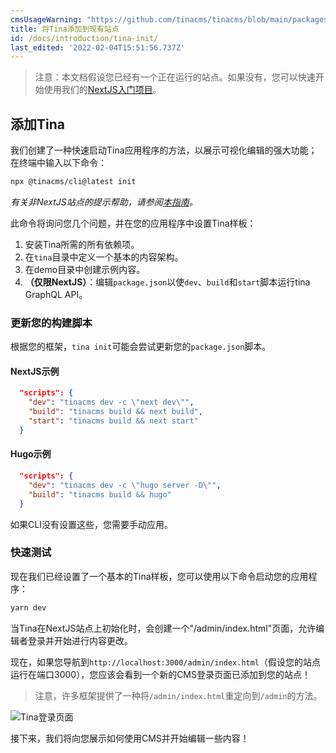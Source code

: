 ```yaml
---
cmsUsageWarning: "https://github.com/tinacms/tinacms/blob/main/packages/@tinacms/cli/src/cmds/init/printFinalMessage.ts"
title: 将Tina添加到现有站点
id: /docs/introduction/tina-init/
last_edited: '2022-02-04T15:51:56.737Z'
---
```


> 注意：本文档假设您已经有一个正在运行的站点。如果没有，您可以快速开始使用我们的[NextJS入门项目](/docs/introduction/using-starter/)。

## 添加Tina

我们创建了一种快速启动Tina应用程序的方法，以展示可视化编辑的强大功能；在终端中输入以下命令：

```bash
npx @tinacms/cli@latest init
```

_有关非NextJS站点的提示帮助，请参阅[本指南](/docs/frameworks/other/)。_

此命令将询问您几个问题，并在您的应用程序中设置Tina样板：

1. 安装Tina所需的所有依赖项。
2. 在`tina`目录中定义一个基本的内容架构。
3. 在demo目录中创建示例内容。
4. **（仅限NextJS）**：编辑`package.json`以使`dev`、`build`和`start`脚本运行tina GraphQL API。

### 更新您的构建脚本

根据您的框架，`tina init`可能会尝试更新您的`package.json`脚本。

#### NextJS示例

```json
  "scripts": {
    "dev": "tinacms dev -c \"next dev\"",
    "build": "tinacms build && next build",
    "start": "tinacms build && next start"
  }
```

#### Hugo示例

```json
  "scripts": {
    "dev": "tinacms dev -c \"hugo server -D\"",
    "build": "tinacms build && hugo"
  }
```

如果CLI没有设置这些，您需要手动应用。

### 快速测试

现在我们已经设置了一个基本的Tina样板，您可以使用以下命令启动您的应用程序：

```bash
yarn dev
```

当Tina在NextJS站点上初始化时，会创建一个"/admin/index.html"页面，允许编辑者登录并开始进行内容更改。

现在，如果您导航到`http://localhost:3000/admin/index.html`（假设您的站点运行在端口3000），您应该会看到一个新的CMS登录页面已添加到您的站点！

> 注意，许多框架提供了一种将`/admin/index.html`重定向到`/admin`的方法。

![Tina登录页面](/img/tina-login.png)

接下来，我们将向您展示如何使用CMS并开始编辑一些内容！
